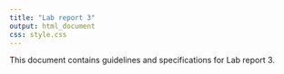 ```yaml
---
title: "Lab report 3"
output: html_document
css: style.css
---
```


This document contains guidelines and specifications for Lab report 3.
